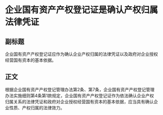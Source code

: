 # 企业国有资产产权登记证是确认产权归属法律凭证
## 副标题
企业国有资产产权登记证应作为确认企业产权归属的法律凭证以及政府对企业授权经营国有资本的基本依据。
## 正文
根据企业国有资产产权登记管理办法第2条、第7条，企业国有资产产权登记管理办法实施细则第4条第1款规定，企业国有资产产权登记证作为依法确认企业产权归属关系的法律凭证和政府对企业授权经营国有资本的基本依据，应当具有确认企业性质、产权归属的法律效力。
